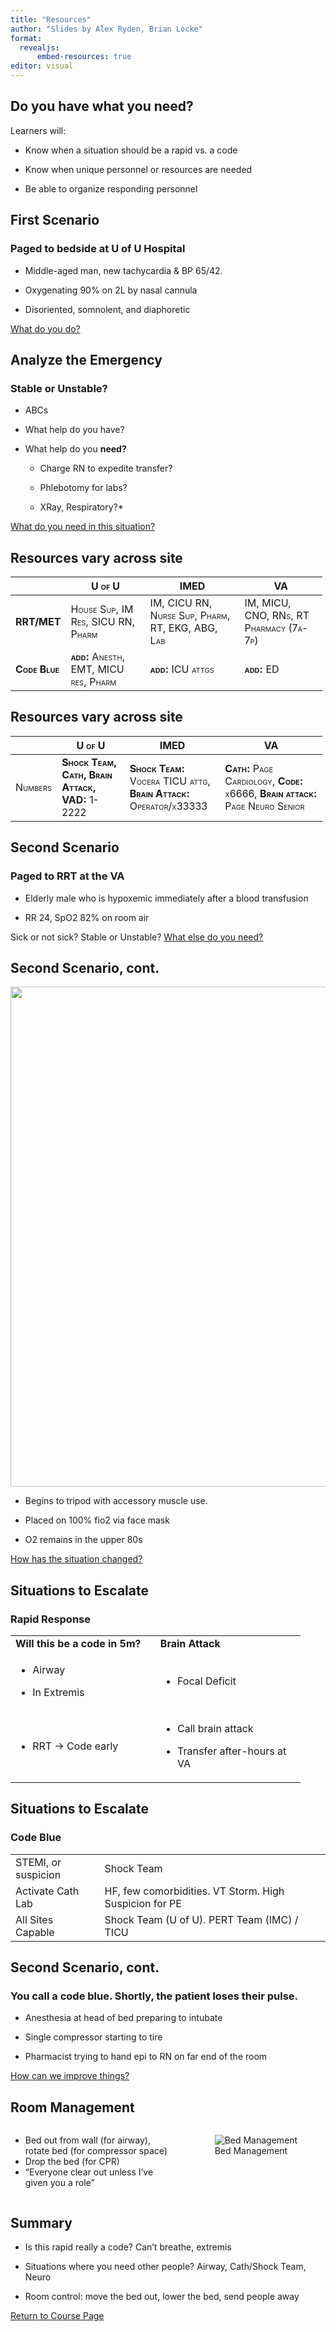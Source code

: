```yaml
---
title: "Resources"
author: "Slides by Alex Ryden, Brian Locke"
format: 
  revealjs:
      embed-resources: true
editor: visual
---
```


## Do you have what you need?

Learners will:

-   Know when a situation should be a rapid vs. a code

-   Know when unique personnel or resources are needed

-   Be able to organize responding personnel

## First Scenario

### Paged to bedside at U of U Hospital

-   Middle-aged man, new tachycardia & BP 65/42.

-   Oxygenating 90% on 2L by nasal cannula

-   Disoriented, somnolent, and diaphoretic

[What do you do?]{.underline}

## Analyze the Emergency

### Stable or Unstable?

-   ABCs

-   What help do you have?

-   What help do you **need?**

    -   Charge RN to expedite transfer?

    -   Phlebotomy for labs?

    -   XRay, Respiratory?\*

[What do you need in this situation?]{.underline}

## Resources vary across site

+-----------------------------+-----------------------------------------------------+----------------------------------------------------------------+-------------------------------------------------------+
|                             | [**U of U**]{.smallcaps}                            | [**IMED**]{.smallcaps}                                         | [**VA**]{.smallcaps}                                  |
+=============================+=====================================================+================================================================+=======================================================+
| [**RRT/MET**]{.smallcaps}   | [House Sup, IM Res, SICU RN, Pharm]{.smallcaps}     | [IM, CICU RN, Nurse Sup, Pharm, RT, EKG, ABG, Lab]{.smallcaps} | [IM, MICU, CNO, RNs, RT Pharmacy (7a-7p)]{.smallcaps} |
+-----------------------------+-----------------------------------------------------+----------------------------------------------------------------+-------------------------------------------------------+
| [**Code Blue**]{.smallcaps} | [**add:** Anesth, EMT, MICU res, Pharm]{.smallcaps} | [**add:** ICU attgs]{.smallcaps}                               | [**add:** ED]{.smallcaps}                             |
+-----------------------------+-----------------------------------------------------+----------------------------------------------------------------+-------------------------------------------------------+

## Resources vary across site

+-----------------------+---------------------------------------------------------------+-----------------------------------------------------------------------------------+-----------------------------------------------------------------------------------------------+
|                       | [**U of U**]{.smallcaps}                                      | [**IMED**]{.smallcaps}                                                            | [**VA**]{.smallcaps}                                                                          |
+=======================+===============================================================+===================================================================================+===============================================================================================+
| [Numbers]{.smallcaps} | [**Shock Team, Cath, Brain Attack, VAD:** 1-2222]{.smallcaps} | [**Shock Team:** Vocera TICU attg, **Brain Attack:** Operator/x33333]{.smallcaps} | [**Cath:** Page Cardiology, **Code:** x6666, **Brain attack:** Page Neuro Senior]{.smallcaps} |
+-----------------------+---------------------------------------------------------------+-----------------------------------------------------------------------------------+-----------------------------------------------------------------------------------------------+

## Second Scenario

### Paged to RRT at the VA

-   Elderly male who is hypoxemic immediately after a blood transfusion

-   RR 24, SpO2 82% on room air

Sick or not sick? Stable or Unstable? [What else do you need?]{.underline}

## Second Scenario, cont.

![](images/clipboard-1187290827.png){fig-alt="XR Chest Obtained During RRT" fig-align="center" width="800"}

-   Begins to tripod with accessory muscle use.

-   Placed on 100% fio2 via face mask

-   O2 remains in the upper 80s

[How has the situation changed?]{.underline}

## Situations to Escalate

### Rapid Response

+--------------------------------+--------------------------------+
| **Will this be a code in 5m?** | **Brain Attack**               |
+--------------------------------+--------------------------------+
| -   Airway                     | -   Focal Deficit              |
|                                |                                |
| -   In Extremis                |                                |
+--------------------------------+--------------------------------+
| -   RRT → Code early           | -   Call brain attack          |
|                                |                                |
|                                | -   Transfer after-hours at VA |
+--------------------------------+--------------------------------+

## Situations to Escalate

### Code Blue

+----------------------+--------------------------------------------------------+
| STEMI, or suspicion  | Shock Team                                             |
+----------------------+--------------------------------------------------------+
| Activate Cath Lab    | HF, few comorbidities. VT Storm. High Suspicion for PE |
+----------------------+--------------------------------------------------------+
| All Sites Capable    | Shock Team (U of U). PERT Team (IMC) / TICU            |
+----------------------+--------------------------------------------------------+

## Second Scenario, cont.

### You call a code blue. Shortly, the patient loses their pulse.

-   Anesthesia at head of bed preparing to intubate

-   Single compressor starting to tire

-   Pharmacist trying to hand epi to RN on far end of the room

[How can we improve things?]{.underline}

## Room Management

::: columns
::: {.column width="55%"}
-   Bed out from wall (for airway), rotate bed (for compressor space)
-   Drop the bed (for CPR)
-   "Everyone clear out unless I've given you a role"
:::

::: {.column width="45%"}
![Bed Management](images/clipboard-1132860432.png)
:::
:::

## Summary

-   Is this rapid really a code? Can't breathe, extremis

-   Situations where you need other people? Airway, Cath/Shock Team, Neuro

-   Room control: move the bed out, lower the bed, send people away

[Return to Course Page](../ "Course Page")
